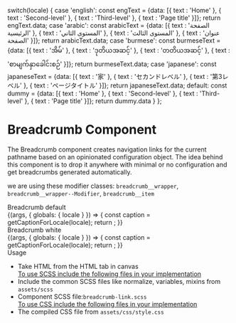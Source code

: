 
  switch(locale) {
    case 'english': const engText = {data: [{
    text : 'Home'
  },
  {
    text : 'Second-level'
  },
  {
    text : 'Third-level'
  },
  {
    text : 'Page title'
  }]}; return engText.data;
    case 'arabic': const arabicText = {data: [{
    text : 'الصفحة الرئيسية'
  },
  {
    text : 'المستوى الثاني'
  },
  {
    text : 'المستوى الثالث'
  },
  {
    text : 'عنوان الصفحة'
  }]}; return arabicText.data;
    case 'burmese': const burmeseText = {data: [{
    text : 'အိမ်'
  },
  {
    text : 'ဒုတိယအဆင့်'
  },
  {
    text : 'တတိယအဆင့်'
  },
  {
    text : 'စာမျက်နှာခေါင်းစဉ်'
  }]}; return burmeseText.data;
    case 'japanese': const japaneseText = {data: [{
    text : '家'
  },
  {
    text : 'セカンドレベル'
  },
  {
    text : '第3レベル'
  },
  {
    text : 'ページタイトル'
  }]}; return japaneseText.data;
    default:
      const dummy =  {data: [{
    text : 'Home'
  },
  {
    text : 'Second-level'
  },
  {
    text : 'Third-level'
  },
  {
    text : 'Page title'
  }]};
  return dummy.data
  }
};

<Meta title="Molecules/Navbar" />

<style>{`
  .subheading {
    font-weight: 700;
    font-size: 18px;
    color: #666;
    letter-spacing: 1.5px;
    line-height: 24px;
    margin-bottom: 12px;
    margin-top: 40px;
  }  
   .subheading2 {
    font-weight: 700;
    font-size: 14px;
    color: #666;
    letter-spacing: 1.5px;
    line-height: 24px;
    margin-bottom: 12px;
  }
  div#story--molecules-navbar--breadcrumb-link, div#story--molecules-navbar--breadcrumb-link-white {
    box-shadow: 0 1px 8px rgb(0 0 0 / 15%);
    box-sizing: inherit;
  }  
`}</style>


# Breadcrumb Component
The Breadcrumb component creates navigation links for the current pathname based on an opinionated configuration object. The idea behind this component is to drop it anywhere with minimal or no configuration and get breadcrumbs generated automatically. 

we are using these modifier classes:
<code>breadcrumb__wrapper</code>, <code>breadcrumb__wrapper--Modifier</code>, <code>breadcrumb__item</code>

<div className="subheading">Breadcrumb default</div>

<Story name="Breadcrumb-link">
  {(args, { globals: { locale } }) => {
    const caption = getCaptionForLocale(locale);
    return <Breadcrumbcomponent data={caption} active={'Default'} ></Breadcrumbcomponent>;
  }}
</Story>

<div className="subheading">Breadcrumb white</div>

<Story name="Breadcrumb-link white">
  {(args, { globals: { locale } }) => {
    const caption = getCaptionForLocale(locale);
    return <Breadcrumbcomponent data={caption} active={'white'} ></Breadcrumbcomponent>;
  }}
</Story>

<div className="subheading">Usage</div>
<ul>
  <li>Take HTML from the HTML tab in canvas</li>  
  <u>To use SCSS include the following files in your implementation</u>
  <li>Include the common SCSS files like normalize, variables, mixins from <code>assets/scss</code></li>
  <li>Component SCSS file:<code>breadcrumb-link.scss</code></li>
  <u>To use CSS include the following files in your implementation</u>
  <li>The compiled CSS file from <code>assets/css/style.css</code></li>
</ul>
